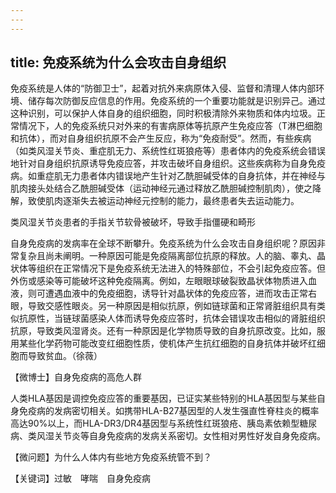 ```yaml
---
---
---
```

title: 免疫系统为什么会攻击自身组织
---




免疫系统是人体的“防御卫士”，起着对抗外来病原体入侵、监督和清理人体内部环境、储存每次防御反应信息的作用。免疫系统的一个重要功能就是识别异己。通过这种识别，可以保护人体自身的组织细胞，同时积极清除外来物质和体内垃圾。正常情况下，人的免疫系统只对外来的有害病原体等抗原产生免疫应答（T淋巴细胞和抗体），而对自身组织抗原不会产生反应，称为“免疫耐受”。然而，有些疾病（如类风湿关节炎、重症肌无力、系统性红斑狼疮等）患者体内的免疫系统会错误地针对自身组织抗原诱导免疫应答，并攻击破坏自身组织。这些疾病称为自身免疫病。如重症肌无力患者体内错误地产生针对乙酰胆碱受体的自身抗体，并在神经与肌肉接头处结合乙酰胆碱受体（运动神经元通过释放乙酰胆碱控制肌肉），使之降解，致使肌肉逐渐失去被运动神经元控制的能力，最终患者失去运动能力。

类风湿关节炎患者的手指关节软骨被破坏，导致手指僵硬和畸形



自身免疫病的发病率在全球不断攀升。免疫系统为什么会攻击自身组织呢？原因非常复杂且尚未阐明。一种原因可能是免疫隔离部位抗原的释放。人的脑、睾丸、晶状体等组织在正常情况下是免疫系统无法进入的特殊部位，不会引起免疫应答。但外伤或感染等可能破坏这种免疫隔离。例如，左眼眼球破裂致晶状体物质进入血液，则可遭遇血液中的免疫细胞，诱导针对晶状体的免疫应答，进而攻击正常右眼，导致交感性眼炎。另一种原因是相似抗原，例如链球菌和正常肾脏组织具有类似抗原性，当链球菌感染人体而诱导免疫应答时，抗体会错误攻击相似的肾脏组织抗原，导致类风湿肾炎。还有一种原因是化学物质导致的自身抗原改变。比如，服用某些化学药物可能改变红细胞性质，使机体产生抗红细胞的自身抗体并破坏红细胞而导致贫血。（徐薇）





【微博士】自身免疫病的高危人群

人类HLA基因是调控免疫应答的重要基因，已证实某些特别的HLA基因型与某些自身免疫病的发病密切相关。如携带HLA-B27基因型的人发生强直性脊柱炎的概率高达90%以上，而HLA-DR3/DR4基因型与系统性红斑狼疮、胰岛素依赖型糖尿病、类风湿关节炎等自身免疫病的发病关系密切。女性相对男性好发自身免疫病。

【微问题】为什么人体内有些地方免疫系统管不到？

【关键词】过敏　哮喘　自身免疫病
